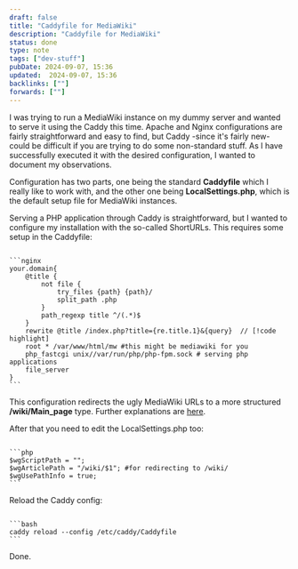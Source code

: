 ```yaml
---
draft: false
title: "Caddyfile for MediaWiki"
description: "Caddyfile for MediaWiki"
status: done
type: note
tags: ["dev-stuff"]
pubDate: 2024-09-07, 15:36
updated:  2024-09-07, 15:36
backlinks: [""]
forwards: [""]
---
```




I was trying to run a MediaWiki instance on my dummy server and wanted to serve it using the Caddy this time. Apache and Nginx configurations are fairly straightforward and easy to find, but Caddy -since it's fairly new- could be difficult if you are trying to do some non-standard stuff. As I have successfully executed it with the desired configuration, I wanted to document my observations.

Configuration has two parts, one being the standard **Caddyfile** which I really like to work with, and the other one being **LocalSettings.php**, which is the default setup file for MediaWiki instances.

Serving a PHP application through Caddy is straightforward, but I wanted to configure my installation with the so-called ShortURLs. This requires some setup in the Caddyfile:

<Code file="Caddyfile">
```nginx
your.domain{
    @title {
        not file {
            try_files {path} {path}/
            split_path .php
        }
        path_regexp title ^/(.*)$
    }
    rewrite @title /index.php?title={re.title.1}&{query}  // [!code highlight]
    root * /var/www/html/mw #this might be mediawiki for you
    php_fastcgi unix//var/run/php/php-fpm.sock # serving php applications
    file_server
}
```
</Code>

This configuration redirects the ugly MediaWiki URLs to a more structured **/wiki/Main_page** type. Further explanations are [here](https://www.mediawiki.org/wiki/Manual:Short_URL).

After that you need to edit the LocalSettings.php too:

<Code file="LocalSettings.php">
```php
$wgScriptPath = "";
$wgArticlePath = "/wiki/$1"; #for redirecting to /wiki/
$wgUsePathInfo = true;
```
</Code>

Reload the Caddy config:

<Code file="terminal">
```bash
caddy reload --config /etc/caddy/Caddyfile
```
</Code>

Done.